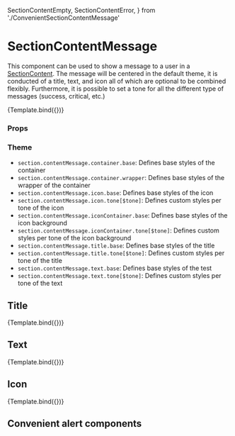   SectionContentEmpty,
  SectionContentError,
} from './ConvenientSectionContentMessage'

<Meta
  title="Components/Section/SectionContentMessage"
  component={SectionContentMessage}
/>

# SectionContentMessage

This component can be used to show a message to a user in a [SectionContent](/docs/components-section-sectioncontent--default-story).
The message will be centered in the default theme, it is conducted of a title, text, and icon all of which are optional to be combined flexibly. Furthermore, it is possible to set a tone for all the different type of messages (success, critical, etc.)


<Canvas>
  <Story
    name="Default"
    args={{
      text: 'No users found in database',
      tone: Tone.primary,
    }}
  >
    {Template.bind({})}
  </Story>
</Canvas>

### Props

<ArgsTable story="Default" />

### Theme

- `section.contentMessage.container.base`: Defines base styles of the container
- `section.contentMessage.container.wrapper`: Defines base styles of the wrapper of the container
- `section.contentMessage.icon.base`: Defines base styles of the icon
- `section.contentMessage.icon.tone[$tone]`: Defines custom styles per tone of the icon
- `section.contentMessage.iconContainer.base`: Defines base styles of the icon background
- `section.contentMessage.iconContainer.tone[$tone]`: Defines custom styles per tone of the icon background
- `section.contentMessage.title.base`: Defines base styles of the title
- `section.contentMessage.title.tone[$tone]`: Defines custom styles per tone of the title
- `section.contentMessage.text.base`: Defines base styles of the test
- `section.contentMessage.text.tone[$tone]`: Defines custom styles per tone of the text

## Title

<Canvas>
  <Story
    name="Title"
    args={{
      title: 'Server Error',
      tone: Tone.critical,
    }}
  >
    {Template.bind({})}
  </Story>
</Canvas>

## Text

<Canvas>
  <Story
    name="Text"
    args={{
      text: 'The server could not handle the request! Try again',
      tone: Tone.critical,
    }}
  >
    {Template.bind({})}
  </Story>
</Canvas>

## Icon

<Canvas>
  <Story
    name="Icon"
    args={{
      icon: IconWarning,
      tone: Tone.critical,
    }}
  >
    {Template.bind({})}
  </Story>
</Canvas>

## Convenient alert components

<Canvas>
  <Story name="SectionContentError">
    <SectionContentError
      title="Server Error"
      text="The server could not handle the request! Try again"
    />
  </Story>
  <Story name="SectionContentEmpty">
    <SectionContentEmpty
      title="No user found"
      text="There are no items in this list at the moment."
    />
  </Story>
</Canvas>
